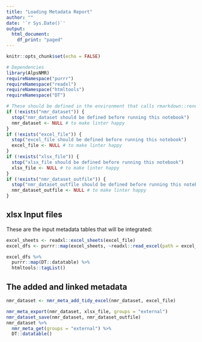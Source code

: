 ```yaml
---
title: "Loading Metadata Report"
author: ""
date: '`r Sys.Date()`'
output:
  html_document:
    df_print: "paged"
---
```


```r
knitr::opts_chunk$set(echo = FALSE)
```

```r
# Dependencies
library(AlpsNMR)
requireNamespace("purrr")
requireNamespace("readxl")
requireNamespace("htmltools")
requireNamespace("DT")
```


```r
# These should be defined in the environment that calls rmarkdown::render
if (!exists("nmr_dataset")) {
  stop("nmr_dataset should be defined before running this notebook")
  nmr_dataset <- NULL # to make linter happy
}
if (!exists("excel_file")) {
  stop("excel_file should be defined before running this notebook")
  excel_file <- NULL # to make linter happy
}
if (!exists("xlsx_file")) {
  stop("xlsx_file should be defined before running this notebook")
  xlsx_file <- NULL # to make linter happy
}
if (!exists("nmr_dataset_outfile")) {
  stop("nmr_dataset_outfile should be defined before running this notebook")
  nmr_dataset_outfile <- NULL # to make linter happy
}
```


## xlsx Input files

These are the input metadata tables that will be integrated:

```r
excel_sheets <- readxl::excel_sheets(excel_file)
excel_dfs <- purrr::map(excel_sheets, ~readxl::read_excel(path = excel_file, sheet = .))
```


```r
excel_dfs %>%
  purrr::map(DT::datatable) %>%
  htmltools::tagList()
```


## The added and linked metadata

```r
nmr_dataset <- nmr_meta_add_tidy_excel(nmr_dataset, excel_file)
```

```r
nmr_meta_export(nmr_dataset, xlsx_file, groups = "external")
nmr_dataset_save(nmr_dataset, nmr_dataset_outfile)
nmr_dataset %>%
  nmr_meta_get(groups = "external") %>%
  DT::datatable()
```

